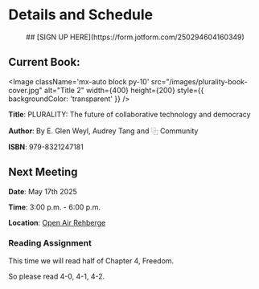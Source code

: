 
# Details and Schedule

<div align="center">
## [SIGN UP HERE](https://form.jotform.com/250294604160349)
</div>

## Current Book:

<Image
  className='mx-auto block py-10'
  src="/images/plurality-book-cover.jpg"
  alt="Title 2"
  width={400}
  height={200}
  style={{ backgroundColor: 'transparent' }}
/>



**Title**: PLURALITY: The future of collaborative technology and democracy  

**Author**: By E. Glen Weyl, Audrey Tang and ⿻ Community

**ISBN**: 979-8321247181

## Next Meeting

**Date**: May 17th 2025  

**Time**: 3:00 p.m. - 6:00 p.m. 

**Location**: [Open Air Rehberge](https://maps.app.goo.gl/THgw7Ct7YDtskZct7?g_st=atm) 

### Reading Assignment
This time we will read half of Chapter 4, Freedom.

So please read 4-0, 4-1, 4-2.


